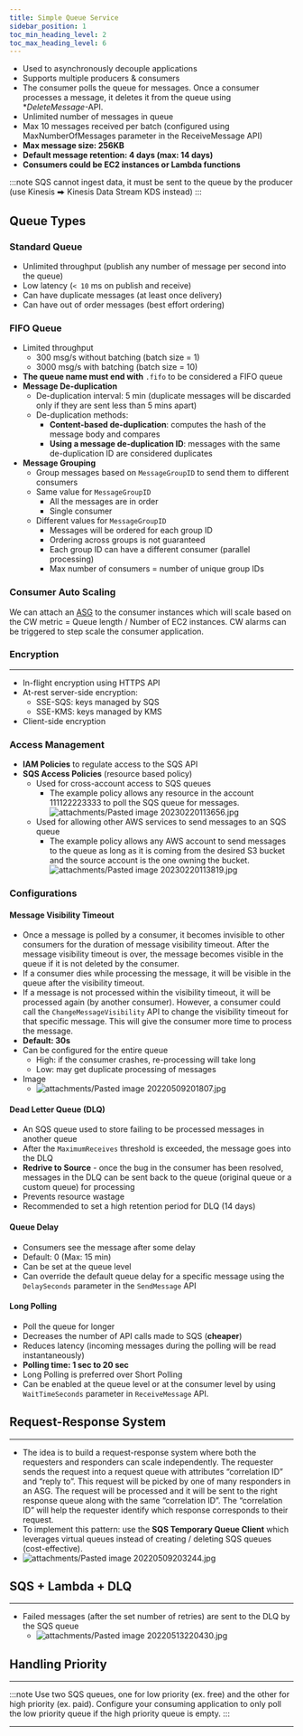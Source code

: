 ```yaml
---
title: Simple Queue Service
sidebar_position: 1
toc_min_heading_level: 2
toc_max_heading_level: 6
---
```


- Used to asynchronously decouple applications
- Supports multiple producers & consumers
- The consumer polls the queue for messages. Once a consumer processes a message, it deletes it from the queue using **DeleteMessage*-API.
- Unlimited number of messages in queue
- Max 10 messages received per batch (configured using MaxNumberOfMessages parameter in the ReceiveMessage API)
- **Max message size: 256KB**
- **Default message retention: 4 days (max: 14 days)**
- **Consumers could be EC2 instances or Lambda functions**

:::note
SQS cannot ingest data, it must be sent to the queue by the producer (use Kinesis ⮕ Kinesis Data Stream KDS instead)
:::

## Queue Types
### Standard Queue
- Unlimited throughput (publish any number of message per second into the queue)
- Low latency (`< 10` ms on publish and receive)
- Can have duplicate messages (at least once delivery)
- Can have out of order messages (best effort ordering)

### FIFO Queue
-  Limited throughput
    -  300 msg/s without batching (batch size = 1)
    -  3000 msg/s with batching (batch size = 10)
-  **The queue name must end with** `.fifo` to be considered a FIFO queue
-  **Message De-duplication**
    -  De-duplication interval: 5 min (duplicate messages will be discarded only if they are sent less than 5 mins apart)
    -  De-duplication methods:
        -  **Content-based de-duplication**: computes the hash of the message body and compares
        -  **Using a message de-duplication ID**: messages with the same de-duplication ID are considered duplicates
-  **Message Grouping**
    -  Group messages based on `MessageGroupID` to send them to different consumers
    -  Same value for `MessageGroupID`
        -  All the messages are in order
        -  Single consumer
    -  Different values for `MessageGroupID`
        -  Messages will be ordered for each group ID
        -  Ordering across groups is not guaranteed
        -  Each group ID can have a different consumer (parallel processing)
        -  Max number of consumers = number of unique group IDs

### Consumer Auto Scaling
We can attach an [ASG](../Computing/EC2/Auto-Scaling-Groups.mdx) to the consumer instances which will scale based on the CW metric = Queue length / Number of EC2 instances. CW alarms can be triggered to step scale the consumer application.

### Encryption
-------------------------------------------

- In-flight encryption using HTTPS API
- At-rest server-side encryption:
    - SSE-SQS: keys managed by SQS
    - SSE-KMS: keys managed by KMS
- Client-side encryption

### Access Management
- **IAM Policies** to regulate access to the SQS API
- **SQS Access Policies** (resource based policy)
    - Used for cross-account access to SQS queues
        - The example policy allows any resource in the account 111122223333 to poll the SQS queue for messages. ![attachments/Pasted image 20230220113656.jpg](./img/iam-1.jpg)
    - Used for allowing other AWS services to send messages to an SQS queue
        - The example policy allows any AWS account to send messages to the queue as long as it is coming from the desired S3 bucket and the source account is the one owning the bucket. ![attachments/Pasted image 20230220113819.jpg](./img/iam-2.jpg)

### Configurations

#### Message Visibility Timeout

- Once a message is polled by a consumer, it becomes invisible to other consumers for the duration of message visibility timeout. After the message visibility timeout is over, the message becomes visible in the queue if it is not deleted by the consumer.
- If a consumer dies while processing the message, it will be visible in the queue after the visibility timeout.
- If a message is not processed within the visibility timeout, it will be processed again (by another consumer). However, a consumer could call the `ChangeMessageVisibility` API to change the visibility timeout for that specific message. This will give the consumer more time to process the message.
- **Default: 30s**
- Can be configured for the entire queue
    - High: if the consumer crashes, re-processing will take long
    - Low: may get duplicate processing of messages
- Image
    - ![attachments/Pasted image 20220509201807.jpg](./img/config-1.jpg)

#### Dead Letter Queue (DLQ)

- An SQS queue used to store failing to be processed messages in another queue
- After the `MaximumReceives` threshold is exceeded, the message goes into the DLQ
- **Redrive to Source** - once the bug in the consumer has been resolved, messages in the DLQ can be sent back to the queue (original queue or a custom queue) for processing
- Prevents resource wastage
- Recommended to set a high retention period for DLQ (14 days)

#### Queue Delay

- Consumers see the message after some delay
- Default: 0 (Max: 15 min)
- Can be set at the queue level
- Can override the default queue delay for a specific message using the `DelaySeconds` parameter in the `SendMessage` API

#### Long Polling

- Poll the queue for longer
- Decreases the number of API calls made to SQS (**cheaper**)
- Reduces latency (incoming messages during the polling will be read instantaneously)
- **Polling time: 1 sec to 20 sec**
- Long Polling is preferred over Short Polling
- Can be enabled at the queue level or at the consumer level by using `WaitTimeSeconds` parameter in `ReceiveMessage` API.

## Request-Response System
---------------------------------------------------------------------

- The idea is to build a request-response system where both the requesters and responders can scale independently. The requester sends the request into a request queue with attributes “correlation ID” and “reply to”. This request will be picked by one of many responders in an ASG. The request will be processed and it will be sent to the right response queue along with the same “correlation ID”. The “correlation ID” will help the requester identify which response corresponds to their request.
- To implement this pattern: use the **SQS Temporary Queue Client** which leverages virtual queues instead of creating / deleting SQS queues (cost-effective).
- ![attachments/Pasted image 20220509203244.jpg](./img/request.jpg)

## SQS + Lambda + DLQ
-------------------------------------------------------

- Failed messages (after the set number of retries) are sent to the DLQ by the SQS queue
    - ![attachments/Pasted image 20220513220430.jpg](./img/lamda.jpg)

## Handling Priority
---------------------------------------------------------
:::note
Use two SQS queues, one for low priority (ex. free) and the other for high priority (ex. paid). Configure your consuming application to only poll the low priority queue if the high priority queue is empty.
:::
* * *
